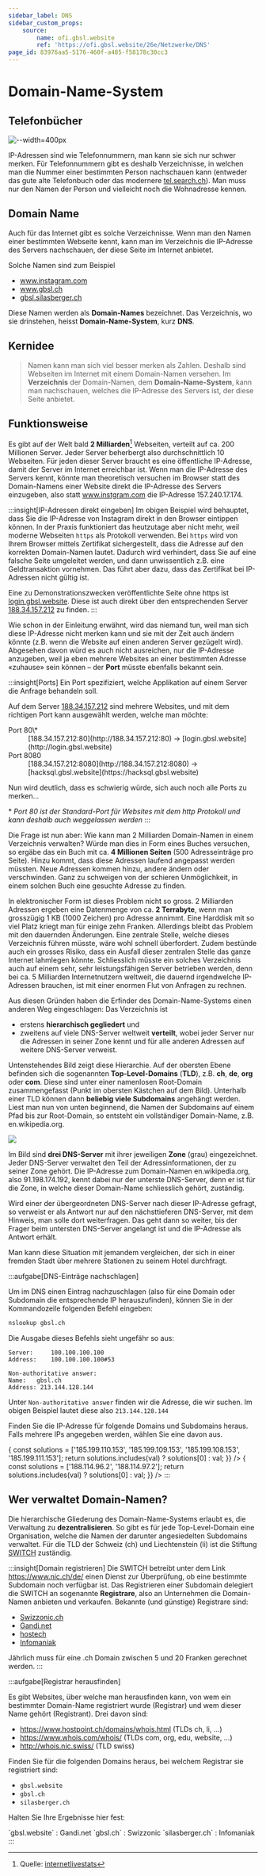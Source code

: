 ```yaml
---
sidebar_label: DNS
sidebar_custom_props:
    source:
        name: ofi.gbsl.website
        ref: 'https://ofi.gbsl.website/26e/Netzwerke/DNS'
page_id: 83976aa5-5176-460f-a485-f58178c30cc3
---
```



# Domain-Name-System

## Telefonbücher

![--width=400px](img/telefonbuch.jpg)

IP-Adressen sind wie Telefonnummern, man kann sie sich nur schwer merken. Für Telefonnummern gibt es deshalb Verzeichnisse, in welchen man die Nummer einer bestimmten Person nachschauen kann (entweder das gute alte Telefonbuch oder das modernere [tel.search.ch](https://tel.search.ch)). Man muss nur den Namen der Person und vielleicht noch die Wohnadresse kennen.

## Domain Name

Auch für das Internet gibt es solche Verzeichnisse. Wenn man den Namen einer bestimmten Webseite kennt, kann man im Verzeichnis die IP-Adresse des Servers nachschauen, der diese Seite im Internet anbietet.

Solche Namen sind zum Beispiel

- www.instagram.com
- www.gbsl.ch
- [gbsl.silasberger.ch](https://gbsl.silasberger.ch)

Diese Namen werden als **Domain-Names** bezeichnet. Das Verzeichnis, wo sie drinstehen, heisst **Domain-Name-System**, kurz **DNS**.

## Kernidee

> Namen kann man sich viel besser merken als Zahlen. Deshalb sind Webseiten im Internet mit einem Domain-Namen versehen. Im **Verzeichnis** der Domain-Namen, dem **Domain-Name-System**, kann man nachschauen, welches die IP-Adresse des Servers ist, der diese Seite anbietet.

## Funktionsweise

Es gibt auf der Welt bald **2 Milliarden**[^1] Webseiten, verteilt auf ca. 200 Millionen Server. Jeder Server beherbergt also durchschnittlich 10 Webseiten. Für jeden dieser Server braucht es eine öffentliche IP-Adresse, damit der Server im Internet erreichbar ist. Wenn man die IP-Adresse des Servers kennt, könnte man theoretisch versuchen im Browser statt des Domain-Namens einer Website direkt die IP-Adresse des Servers einzugeben, also statt www.instgram.com die IP-Adresse 157.240.17.174.

:::insight[IP-Adressen direkt eingeben] Im obigen Beispiel wird behauptet, dass Sie die IP-Adresse von Instagram direkt in den Browser eintippen können. In der Praxis funktioniert das heutzutage aber nicht mehr, weil moderne Webseiten `https` als Protokoll verwenden. Bei `https` wird von Ihrem Browser mittels Zertifikat sichergestellt, dass die Adresse auf den korrekten Domain-Namen lautet. Dadurch wird verhindert, dass Sie auf eine falsche Seite umgeleitet werden, und dann unwissentlich z.B. eine Geldtransaktion vornehmen. Das führt aber dazu, dass das Zertifikat bei IP-Adressen nicht gültig ist.

Eine zu Demonstrationszwecken veröffentlichte Seite ohne https ist [login.gbsl.website](http://login.gbsl.website). Diese ist auch direkt über den entsprechenden Server [188.34.157.212](http://188.34.157.212) zu finden. :::

Wie schon in der Einleitung erwähnt, wird das niemand tun, weil man sich diese IP-Adresse nicht merken kann und sie mit der Zeit auch ändern könnte (z.B. wenn die Website auf einen anderen Server gezügelt wird). Abgesehen davon würd es auch nicht ausreichen, nur die IP-Adresse anzugeben, weil ja eben mehrere Websites an einer bestimmten Adresse «zuhause» sein können – der **Port** müsste ebenfalls bekannt sein.

:::insight[Ports] Ein Port spezifiziert, welche Applikation auf einem Server die Anfrage behandeln soll.

Auf dem Server [188.34.157.212](http://188.34.157.212) sind mehrere Websites, und mit dem richtigen Port kann ausgewählt werden, welche man möchte:

<DefinitionList>
    <dt>Port 80\*</dt>
    <dd>[188.34.157.212:80](http://188.34.157.212:80) → [login.gbsl.website](http://login.gbsl.website)</dd>
    <dt>Port 8080</dt>
    <dd>
        [188.34.157.212:8080](http://188.34.157.212:8080) →
        [hacksql.gbsl.website](https://hacksql.gbsl.website)
    </dd>
</DefinitionList>

Nun wird deutlich, dass es schwierig würde, sich auch noch alle Ports zu merken...

\* _Port 80 ist der Standard-Port für Websites mit dem http Protokoll und kann deshalb auch weggelassen werden_ :::

Die Frage ist nun aber: Wie kann man 2 Milliarden Domain-Namen in einem Verzeichnis verwalten? Würde man dies in Form eines Buches versuchen, so ergäbe das ein Buch mit ca. **4 Millionen Seiten** (500 Adresseinträge pro Seite). Hinzu kommt, dass diese Adressen laufend angepasst werden müssten. Neue Adressen kommen hinzu, andere ändern oder verschwinden. Ganz zu schweigen von der schieren Unmöglichkeit, in einem solchen Buch eine gesuchte Adresse zu finden.

In elektronischer Form ist dieses Problem nicht so gross. 2 Milliarden Adressen ergeben eine Datenmenge von ca. **2 Terrabyte**, wenn man grosszügig 1 KB (1000 Zeichen) pro Adresse annimmt. Eine Harddisk mit so viel Platz kriegt man für einige zehn Franken. Allerdings bleibt das Problem mit den dauernden Änderungen. Eine zentrale Stelle, welche dieses Verzeichnis führen müsste, wäre wohl schnell überfordert. Zudem bestünde auch ein grosses Risiko, dass ein Ausfall dieser zentralen Stelle das ganze Internet lahmlegen könnte. Schliesslich müsste ein solches Verzeichnis auch auf einem sehr, sehr leistungsfähigen Server betrieben werden, denn bei ca. 5 Milliarden Internetnutzern weltweit, die dauernd irgendwelche IP-Adressen brauchen, ist mit einer enormen Flut von Anfragen zu rechnen.

Aus diesen Gründen haben die Erfinder des Domain-Name-Systems einen anderen Weg eingeschlagen: Das Verzeichnis ist

- erstens **hierarchisch gegliedert** und
- zweitens auf viele DNS-Server weltweit **verteilt**, wobei jeder Server nur die Adressen in seiner Zone kennt und für alle anderen Adressen auf weitere DNS-Server verweist.

Untenstehendes Bild zeigt diese Hierarchie. Auf der obersten Ebene befinden sich die sogenannten **Top-Level-Domains** (**TLD**), z.B. **ch**, **de**, **org** oder **com**. Diese sind unter einer namenlosen Root-Domain zusammengefasst (Punkt im obersten Kästchen auf dem Bild). Unterhalb einer TLD können dann **beliebig viele Subdomains** angehängt werden. Liest man nun von unten beginnend, die Namen der Subdomains auf einem Pfad bis zur Root-Domain, so entsteht ein vollständiger Domain-Name, z.B. en.wikipedia.org.

<div id="dns-schema"></div>

![](img/dns-schema.png)

Im Bild sind **drei DNS-Server** mit ihrer jeweiligen **Zone** (grau) eingezeichnet. Jeder DNS-Server verwaltet den Teil der Adressinformationen, der zu seiner Zone gehört. Die IP-Adresse zum Domain-Namen en.wikipedia.org, also 91.198.174.192, kennt dabei nur der unterste DNS-Server, denn er ist für die Zone, in welche dieser Domain-Name schliesslich gehört, zuständig.

Wird einer der übergeordneten DNS-Server nach dieser IP-Adresse gefragt, so verweist er als Antwort nur auf den nächsttieferen DNS-Server, mit dem Hinweis, man solle dort weiterfragen. Das geht dann so weiter, bis der Frager beim untersten DNS-Server angelangt ist und die IP-Adresse als Antwort erhält.

Man kann diese Situation mit jemandem vergleichen, der sich in einer fremden Stadt über mehrere Stationen zu seinem Hotel durchfragt.

:::aufgabe[DNS-Einträge nachschlagen]

<TaskState id="d6eaf7ca-4ef3-4f6e-bae2-3c5e88ecbe95" />
Um im DNS einen Eintrag nachzuschlagen (also für eine Domain oder Subdomain die entsprechende IP
herauszufinden), können Sie in der Kommandozeile folgenden Befehl eingeben:

```sh title="In der Kommandozeile"
nslookup gbsl.ch
```

Die Ausgabe dieses Befehls sieht ungefähr so aus:

```shell
Server:		100.100.100.100
Address:	100.100.100.100#53

Non-authoritative answer:
Name:	gbsl.ch
Address: 213.144.128.144
```

Unter `Non-authoritative answer` finden wir die Adresse, die wir suchen. Im obigen Beispiel lautet diese also `213.144.128.144`

Finden Sie die IP-Adresse für folgende Domains und Subdomains heraus. Falls mehrere IPs angegeben werden, wählen Sie eine davon aus.

<String label="silasberger.ch" id="e6b461e0-5aea-4f34-9fbd-f301f68725d4" solution="83.166.133.69" />
<String
    label="inf.gbsl.website"
    id="8b990540-e62d-462e-a76e-007d58ea9142"
    solution="185.199.110.153"
    sanitizer={(val) => {
        const solutions = ['185.199.110.153', '185.199.109.153', '185.199.108.153', '185.199.111.153'];
        return solutions.includes(val) ? solutions[0] : val;
    }}
/>
<String
    label="hacksql.gbsl.website"
    id="19defbd8-9ba1-4458-9ed5-4b31773a0ea1"
    solution="188.114.96.2"
    sanitizer={(val) => {
        const solutions = ['188.114.96.2', '188.114.97.2'];
        return solutions.includes(val) ? solutions[0] : val;
    }}
/>
:::

## Wer verwaltet Domain-Namen?

Die hierarchische Gliederung des Domain-Name-Systems erlaubt es, die Verwaltung zu **dezentralisieren**. So gibt es für jede Top-Level-Domain eine Organisation, welche die Namen der darunter angesiedelten Subdomains verwaltet. Für die TLD der Schweiz (ch) und Liechtenstein (li) ist die Stiftung [SWITCH](https://www.switch.ch/) zuständig.

:::insight[Domain registrieren] Die SWITCH betreibt unter dem Link https://www.nic.ch/de/ einen Dienst zur Überprüfung, ob eine bestimmte Subdomain noch verfügbar ist. Das Registrieren einer Subdomain delegiert die SWITCH an sogenannte **Registrare**, also an Unternehmen die Domain-Namen anbieten und verkaufen. Bekannte (und günstige) Registrare sind:

- [Swizzonic.ch](https://swizzonic.ch/)
- [Gandi.net](https://www.gandi.net/)
- [hostech](https://www.hosttech.ch/domains)
- [Infomaniak](https://www.infomaniak.com/de/domains)

Jährlich muss für eine .ch Domain zwischen 5 und 20 Franken gerechnet werden. :::

:::aufgabe[Registrar herausfinden]

<TaskState id="9a9f7271-6155-4094-b305-4b373925e2a3" />

Es gibt Websites, über welche man herausfinden kann, von wem ein bestimmter Domain-Name registriert wurde (Registrar) und wem dieser Name gehört (Registrant). Drei davon sind:

- https://www.hostpoint.ch/domains/whois.html (TLDs ch, li, …)
- https://www.whois.com/whois/ (TLDs com, org, edu, website, …)
- http://whois.nic.swiss/ (TLD swiss)

Finden Sie für die folgenden Domains heraus, bei welchem Registrar sie registriert sind:

- `gbsl.website`
- `gbsl.ch`
- `silasberger.ch`

Halten Sie Ihre Ergebnisse hier fest:

<QuillV2 id="039b8980-9377-4d41-b358-d77b8e135314" />

<Solution id="329c646d-ada8-4e5d-a451-873e90302633">
    `gbsl.website` : Gandi.net `gbsl.ch` : Swizzonic `silasberger.ch` : Infomaniak
</Solution>
:::

[^1]: Quelle: [internetlivestats](https://www.internetlivestats.com/total-number-of-websites/)
